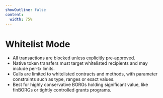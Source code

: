 ```yaml
---
showOutline: false
content:
  width: 75%
---
```


# Whitelist Mode
- All transactions are blocked unless explicitly pre‑approved.
- Native token transfers must target whitelisted recipients and may include per‑tx limits.
- Calls are limited to whitelisted contracts and methods, with parameter constraints such as type, ranges or exact values.
- Best for highly conservative BORGs holding significant value, like finBORGs or tightly controlled grants programs.

